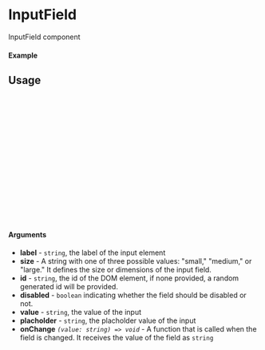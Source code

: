 
<Meta of={InputField} title="Button" />

# InputField

InputField component

#### Example

<Canvas of={InputField.Medium} />

## Usage

```ts
import {InputField} from "tia-ui";

const Example = () => {
  return (
      <InputField
        label={"Label"}
        size={"medium"}
        value={"Value"}
        placeholder=("Placeholder")
        onChange={(v) => onChange(v)}
        id={id}
        disabled={disabled}
      />
  );
};

export default Example;
```

#### Arguments

- **label** - `string`, the label of the input element
- **size** - A string with one of three possible values: "small," "medium," or "large." It defines the size or dimensions of the input field.
- **id** - `string`, the id of the DOM element, if none provided, a random generated id will be provided.
- **disabled** - `boolean` indicating whether the field should be disabled or not.
- **value** - `string`, the value of the input
- **placholder** - `string`, the placholder value of the input
- **onChange** _`(value: string) => void`_ - A function that is called when the field is changed. It receives the value of the field as `string`
